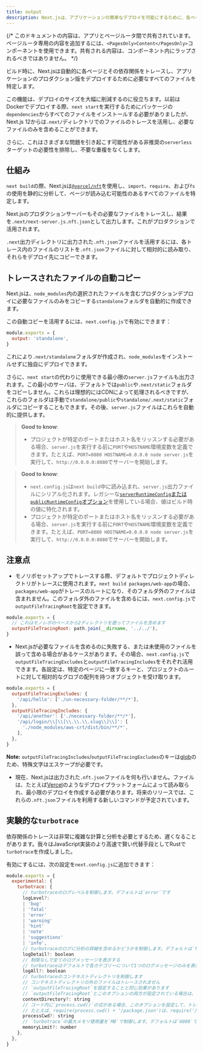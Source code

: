```yaml
---
title: output
description: Next.jsは、アプリケーションの簡単なデプロイを可能にするために、各ページに必要なファイルを自動的にトレースします。ここでは、その仕組みを学べます。
---
```


{/* このドキュメントの内容は、アプリとページルータ間で共有されています。ページルータ専用の内容を追加するには、`<PagesOnly>Content</PagesOnly>`コンポーネントを使用できます。共有される内容は、コンポーネント内にラップされるべきではありません。 */}

ビルド時に、Next.jsは自動的に各ページとその依存関係をトレースし、アプリケーションのプロダクション版をデプロイするために必要なすべてのファイルを特定します。

この機能は、デプロイのサイズを大幅に削減するのに役立ちます。以前はDockerでデプロイする際、`next start`を実行するためにパッケージの`dependencies`からすべてのファイルをインストールする必要がありましたが、Next.js 12からは`.next/`ディレクトリでのファイルのトレースを活用し、必要なファイルのみを含めることができます。

さらに、これはさまざまな問題を引き起こす可能性がある非推奨の`serverless`ターゲットの必要性を排除し、不要な重複をなくします。

## 仕組み

`next build`の際、Next.jsは[`@vercel/nft`](https://github.com/vercel/nft)を使用し、`import`、`require`、および`fs`の使用を静的に分析して、ページが読み込む可能性のあるすべてのファイルを特定します。

Next.jsのプロダクションサーバーもその必要なファイルをトレースし、結果を`.next/next-server.js.nft.json`として出力します。これがプロダクションで活用されます。

`.next`出力ディレクトリに出力された`.nft.json`ファイルを活用するには、各トレース内のファイルのリストを`.nft.json`ファイルに対して相対的に読み取り、それらをデプロイ先にコピーできます。

## トレースされたファイルの自動コピー

Next.jsは、`node_modules`内の選択されたファイルを含むプロダクションデプロイに必要なファイルのみをコピーする`standalone`フォルダを自動的に作成できます。

この自動コピーを活用するには、`next.config.js`で有効にできます：

```js filename="next.config.js"
module.exports = {
  output: 'standalone',
}
```

これにより`.next/standalone`フォルダが作成され、`node_modules`をインストールせずに独自にデプロイできます。

さらに、`next start`の代わりに使用できる最小限の`server.js`ファイルも出力されます。この最小のサーバは、デフォルトでは`public`や`.next/static`フォルダをコピーしません。これらは理想的にはCDNによって処理されるべきですが、これらのフォルダは手動で`standalone/public`や`standalone/.next/static`フォルダにコピーすることもできます。その後、`server.js`ファイルはこれらを自動的に提供します。

<AppOnly>

> **Good to know**:
>
> - プロジェクトが特定のポートまたはホスト名をリッスンする必要がある場合、`server.js`を実行する前に`PORT`や`HOSTNAME`環境変数を定義できます。たとえば、`PORT=8080 HOSTNAME=0.0.0.0 node server.js`を実行して、`http://0.0.0.0:8080`でサーバーを開始します。

</AppOnly>

<PagesOnly>

> **Good to know**:
>
> - `next.config.js`は`next build`中に読み込まれ、`server.js`出力ファイルにシリアル化されます。レガシーな[`serverRuntimeConfig`または`publicRuntimeConfig`オプション](/docs/pages/api-reference/next-config-js/runtime-configuration)を使用している場合、値はビルド時の値に特化されます。
> - プロジェクトが特定のポートまたはホスト名をリッスンする必要がある場合、`server.js`を実行する前に`PORT`や`HOSTNAME`環境変数を定義できます。たとえば、`PORT=8080 HOSTNAME=0.0.0.0 node server.js`を実行して、`http://0.0.0.0:8080`でサーバーを開始します。

</PagesOnly>

## 注意点

- モノリポセットアップでトレースする際、デフォルトでプロジェクトディレクトリがトレースに使用されます。`next build packages/web-app`の場合、`packages/web-app`がトレースのルートになり、そのフォルダ外のファイルは含まれません。このフォルダ外のファイルを含めるには、`next.config.js`で`outputFileTracingRoot`を設定できます。

```js filename="packages/web-app/next.config.js"
module.exports = {
  // これはモノレポのベースから2ディレクトリを遡ってファイルを含めます
  outputFileTracingRoot: path.join(__dirname, '../../'),
}
```

- Next.jsが必要なファイルを含めるのに失敗する、または未使用のファイルを誤って含める場合があるケースがあります。その場合、`next.config.js`で`outputFileTracingExcludes`と`outputFileTracingIncludes`をそれぞれ活用できます。各設定は、特定のページに一致するキーと、プロジェクトのルートに対して相対的なグロブの配列を持つオブジェクトを受け取ります。

```js filename="next.config.js"
module.exports = {
  outputFileTracingExcludes: {
    '/api/hello': ['./un-necessary-folder/**/*'],
  },
  outputFileTracingIncludes: {
    '/api/another': ['./necessary-folder/**/*'],
    '/api/login/\\[\\[\\.\\.\\.slug\\]\\]': [
      './node_modules/aws-crt/dist/bin/**/*',
    ],
  },
}
```

**Note:** `outputFileTracingIncludes`/`outputFileTracingExcludes`のキーは[glob](https://www.npmjs.com/package/picomatch#basic-globbing)のため、特殊文字はエスケープが必要です。

- 現在、Next.jsは出力された`.nft.json`ファイルを何も行いません。ファイルは、たとえば[Vercel](https://vercel.com)のようなデプロイプラットフォームによって読み取られ、最小限のデプロイを作成する必要があります。将来のリリースでは、これらの`.nft.json`ファイルを利用する新しいコマンドが予定されています。

## 実験的な`turbotrace`

依存関係のトレースは非常に複雑な計算と分析を必要とするため、遅くなることがあります。我々はJavaScript実装のより高速で賢い代替手段としてRustで`turbotrace`を作成しました。

有効にするには、次の設定を`next.config.js`に追加できます：

```js filename="next.config.js"
module.exports = {
  experimental: {
    turbotrace: {
      // turbotraceのログレベルを制御します。デフォルトは`error`です
      logLevel?:
      | 'bug'
      | 'fatal'
      | 'error'
      | 'warning'
      | 'hint'
      | 'note'
      | 'suggestions'
      | 'info',
      // turbotraceのログに分析の詳細を含めるかどうかを制御します。デフォルトは`false`です
      logDetail?: boolean
      // 制限なしで全てのログメッセージを表示する
      // turbotraceはデフォルトで各カテゴリーについて1つのログメッセージのみを表示します
      logAll?: boolean
      // turbotraceのコンテキストディレクトリを制御します
      // コンテキストディレクトリの外のファイルはトレースされません
      // `outputFileTracingRoot`を設定することと同じ効果があります
      // `outputFileTracingRoot`とこのオプションの両方が設定されている場合は、`experimental.turbotrace.contextDirectory`が使用されます
      contextDirectory?: string
      // コード内に`process.cwd()`の式がある場合、このオプションを設定して、トレース中の`process.cwd()`の値をturbotraceに知らせることができます。
      // たとえば、require(process.cwd() + '/package.json')は、require('/path/to/cwd/package.json')としてトレースされます
      processCwd?: string
      // `turbotrace`の最大メモリ使用量を`MB`で制御します。デフォルトは`6000`です。
      memoryLimit?: number
    },
  },
}
```